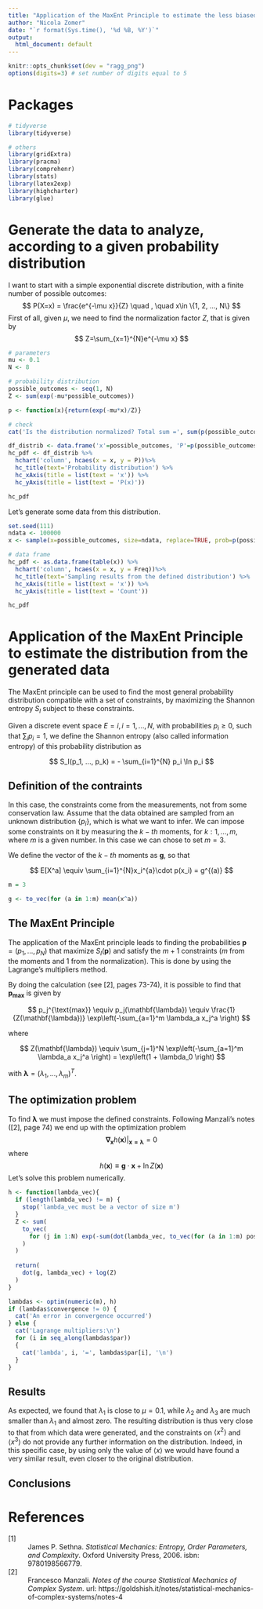 ```yaml
---
title: "Application of the MaxEnt Principle to estimate the less biased discrete probability distribution from data"
author: "Nicola Zomer"
date: "`r format(Sys.time(), '%d %B, %Y')`"
output:
  html_document: default
---
```


```r
knitr::opts_chunk$set(dev = "ragg_png")
options(digits=3) # set number of digits equal to 5

```

# Packages 

```r

# tidyverse
library(tidyverse)

# others
library(gridExtra)
library(pracma)
library(comprehenr)
library(stats)
library(latex2exp)
library(highcharter)
library(glue)

```

# Generate the data to analyze, according to a given probability distribution
I want to start with a simple exponential discrete distribution, with a finite number of possible outcomes:
$$
P(X=x) = \frac{e^{-\mu x}}{Z} \quad , \quad x\in \{1, 2, ..., N\} 
$$
First of all, given $\mu$, we need to find the normalization factor $Z$, that is given by 
$$
Z=\sum_{x=1}^{N}e^{-\mu x}
$$

```r

# parameters
mu <- 0.1
N <- 8

# probability distribution
possible_outcomes <- seq(1, N)
Z <- sum(exp(-mu*possible_outcomes))

p <- function(x){return(exp(-mu*x)/Z)}

# check
cat('Is the distribution normalized? Total sum =', sum(p(possible_outcomes)))

```

```r

df_distrib <- data.frame('x'=possible_outcomes, 'P'=p(possible_outcomes))
hc_pdf <- df_distrib %>% 
  hchart('column', hcaes(x = x, y = P))%>%
  hc_title(text='Probability distribution') %>% 
  hc_xAxis(title = list(text = 'x')) %>%
  hc_yAxis(title = list(text = 'P(x)')) 

hc_pdf

```

Let's generate some data from this distribution. 

```r

set.seed(111)
ndata <- 100000
x <- sample(x=possible_outcomes, size=ndata, replace=TRUE, prob=p(possible_outcomes))

# data frame
hc_pdf <- as.data.frame(table(x)) %>% 
  hchart('column', hcaes(x = x, y = Freq))%>%
  hc_title(text='Sampling results from the defined distribution') %>% 
  hc_xAxis(title = list(text = 'x')) %>%
  hc_yAxis(title = list(text = 'Count')) 

hc_pdf


```
# Application of the MaxEnt Principle to estimate the distribution from the generated data
The MaxEnt principle can be used to find the most general probability distribution compatible with a set of constraints, by maximizing the Shannon entropy $S_I$ subject to these constraints. 

Given a discrete event space $E={i}, i=1, ..., N$, with probabilities $p_i\geq0$, such that $\sum_i p_i =1$, we define the Shannon entropy (also called information entropy) of this probability distribution as

$$
S_I(p_1, ..., p_k) = - \sum_{i=1}^{N} p_i \ln p_i
$$

## Definition of the contraints 
In this case, the constraints come from the measurements, not from some conservation law. Assume that the data obtained are sampled from an unknown distribution $\{p_i\}$, which is what we want to infer. We can impose some constraints on it by measuring the $k-th$ moments, for $k: 1,..., m$, where $m$ is a given number. In this case we can chose to set $m=3$.    

We define the vector of the $k-th$ moments as $\mathbf{g}$, so that 

$$
E[X^a] \equiv \sum_{i=1}^{N}x_i^{a}\cdot p(x_i) = g^{(a)}  
$$
```r
m = 3

g <- to_vec(for (a in 1:m) mean(x^a))

```


## The MaxEnt Principle
The application of the MaxEnt principle leads to finding the probabilities $\mathbf{p}=(p_1, ..., p_N)$ that maximize $S_I(\mathbf{p})$ and satisfy the $m+1$ constraints ($m$ from the moments and $1$ from the normalization). This is done by using the Lagrange's multipliers method. 

By doing the calculation (see [2], pages 73-74), it is possible to find that $\mathbf{p_{max}}$ is given by

$$
p_j^{\text{max}} \equiv p_j(\mathbf{\lambda}) \equiv  \frac{1}{Z(\mathbf{\lambda})} \exp\left(-\sum_{a=1}^m \lambda_a x_j^a \right)
$$

where 

$$
Z(\mathbf{\lambda}) \equiv  \sum_{j=1}^N \exp\left(-\sum_{a=1}^m \lambda_a x_j^a \right) = \exp\left(1 + \lambda_0 \right) 
$$

with $\mathbf{\lambda} = (\lambda_1, \dots, \lambda_m)^T$.

## The optimization problem
To find $\mathbf{\lambda}$ we must impose the defined constraints. Following Manzali's notes ([2], page 74) we end up with the optimization problem
$$
\mathbf{\nabla_x}h(\mathbf{x})|_\mathbf{x=\lambda} = 0
$$
where 
$$
h(\mathbf{x}) \equiv \mathbf{g}\cdot\mathbf{x} + \ln Z(\mathbf{x})
$$
Let's solve this problem numerically.

```r

h <- function(lambda_vec){
  if (length(lambda_vec) != m) {
    stop('lambda_vec must be a vector of size m')
  }
  Z <- sum(
    to_vec(
      for (j in 1:N) exp(-sum(dot(lambda_vec, to_vec(for (a in 1:m) possible_outcomes[j]^a))))
    )
  )
  
  return(
    dot(g, lambda_vec) + log(Z)
  )
}

lambdas <- optim(numeric(m), h)
if (lambdas$convergence != 0) {
  cat('An error in convergence occurred')
} else {
  cat('Lagrange multipliers:\n')
  for (i in seq_along(lambdas$par))
  {
    cat('lambda', i, '=', lambdas$par[i], '\n')
  }
}


```

## Results
As expected, we found that $\lambda_1$ is close to $\mu=0.1$, while $\lambda_2$ and $\lambda_3$ are much smaller than $\lambda_1$ and almost zero. The resulting distribution is thus very close to that from which data were generated, and the constraints on $\langle  x^2 \rangle$ and  $\langle  x^3 \rangle$ do not provide any further information on the distribution. Indeed, in this specific case, by using only the value of $\langle  x \rangle$ we would have found a very similar result, even closer to the original distribution.  

## Conclusions



# References 
<dl>
  <dt>[1]</dt>
  <dd>
    James P. Sethna. _Statistical Mechanics: Entropy, Order Parameters, and Complexity_. Oxford University Press, 2006. isbn: 9780198566779.
  </dd>
  <dt>[2]</dt>
  <dd>
    Francesco Manzali. _Notes of the course Statistical Mechanics of Complex System_. url: https://goldshish.it/notes/statistical-mechanics-of-complex-systems/notes-4
  </dd>
</dl>


